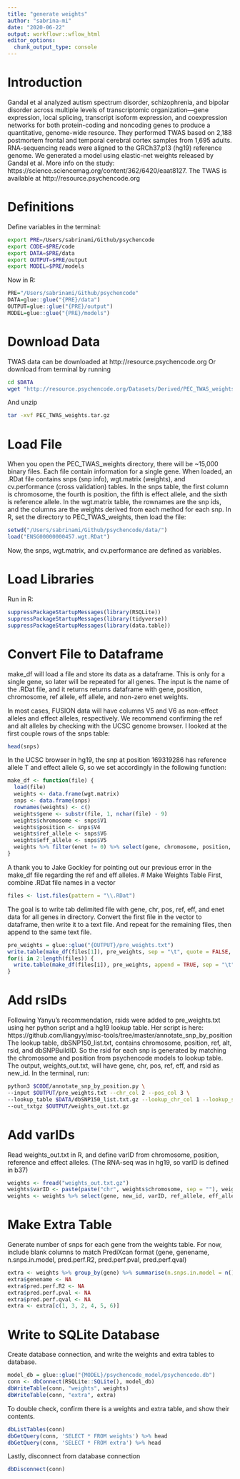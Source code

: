 ```yaml
---
title: "generate weights"
author: "sabrina-mi"
date: "2020-06-22"
output: workflowr::wflow_html
editor_options:
  chunk_output_type: console
---
```


# Introduction
Gandal et al analyzed autism spectrum disorder, schizophrenia, and bipolar disorder across multiple levels of transcriptomic organization—gene expression, local splicing, transcript isoform expression, and coexpression networks for both protein-coding and noncoding genes to produce a quantitative, genome-wide resource. 
They performed TWAS based on 2,188 postmortem frontal and temporal cerebral cortex samples from 1,695 adults. RNA-sequencing reads were aligned to the GRCh37.p13 (hg19) reference genome. We generated a model using elastic-net weights released by Gandal et al.
More info on the study: https://science.sciencemag.org/content/362/6420/eaat8127.
The TWAS is available at http://resource.psychencode.org

# Definitions
Define variables in the terminal:
```bash
export PRE=/Users/sabrinami/Github/psychencode
export CODE=$PRE/code
export DATA=$PRE/data
export OUTPUT=$PRE/output
export MODEL=$PRE/models
```
Now in R:
```r
PRE="/Users/sabrinami/Github/psychencode"
DATA=glue::glue("{PRE}/data")
OUTPUT=glue::glue("{PRE}/output")
MODEL=glue::glue("{PRE}/models")
```

# Download Data
TWAS data can be downloaded at http://resource.psychencode.org
Or download from terminal by running

```bash
cd $DATA
wget "http://resource.psychencode.org/Datasets/Derived/PEC_TWAS_weights.tar.gz"
```
And unzip
```bash
tar -xvf PEC_TWAS_weights.tar.gz
```

# Load File
When you open the PEC_TWAS_weights directory, there will be ~15,000 binary files. Each file contain information for a single gene.
When loaded, an .RDat file contains snps (snp info), wgt.matrix (weights), and cv.performance (cross validation) tables.
In the snps table, the first column is chromosome, the fourth is position, the fifth is effect allele, and the sixth is reference allele.
In the wgt.matrix table, the rownames are the snp ids, and the columns are the weights derived from each method for each snp.
In R, set the directory to PEC_TWAS_weights, then load the file:

```r
setwd("/Users/sabrinami/Github/psychencode/data/")
load("ENSG00000000457.wgt.RDat")
```
Now, the snps, wgt.matrix, and cv.performance are defined as variables.

# Load Libraries
Run in R:
```r
suppressPackageStartupMessages(library(RSQLite))
suppressPackageStartupMessages(library(tidyverse))
suppressPackageStartupMessages(library(data.table))
```

# Convert File to Dataframe
make_df will load a file and store its data as a dataframe. This is only for a single gene, so later will be repeated for all genes.
The input is the name of the .RDat file, and it returns returns dataframe with gene, position, chromosome, ref allele, eff allele, and non-zero enet weights.

In most cases, FUSION data will have columns V5 and V6 as non-effect alleles and effect alleles, respectively. We recommend confirming the ref and alt alleles by checking with the UCSC genome browser. I looked at the first couple rows of the snps table:
```r
head(snps)
```

In the UCSC browser in hg19, the snp at position 169319286 has reference allele T and effect allele G, so we set accordingly in the following function:

```r
make_df <- function(file) {
  load(file)  
  weights <- data.frame(wgt.matrix) 
  snps <- data.frame(snps) 
  rownames(weights) <- c() 
  weights$gene <- substr(file, 1, nchar(file) - 9)
  weights$chromosome <- snps$V1 
  weights$position <- snps$V4
  weights$ref_allele <- snps$V6
  weights$eff_allele <- snps$V5
  weights %>% filter(enet != 0) %>% select(gene, chromosome, position, ref_allele, eff_allele, enet)
}
```

A thank you to Jake Gockley for pointing out our previous error in the make_df file regarding the ref and eff alleles.
# Make Weights Table
First, combine .RDat file names in a vector
```r
files <- list.files(pattern = "\\.RDat")
```
The goal is to write tab delimited file with gene, chr, pos, ref, eff, and enet data for all genes in directory. Convert the first file in the vector to dataframe, then write it to a text file. And repeat for the remaining files, then append to the same text file.
```r
pre_weights = glue::glue("{OUTPUT}/pre_weights.txt")
write.table(make_df(files[1]), pre_weights, sep = "\t", quote = FALSE, row.names = FALSE)
for(i in 2:length(files)) {
  write.table(make_df(files[i]), pre_weights, append = TRUE, sep = "\t", quote = FALSE, col.names = FALSE, row.names = FALSE)
}
```

# Add rsIDs
Following Yanyu's recommendation, rsids were added to pre_weights.txt using her python script and a hg19 lookup table. 
Her script is here: https://github.com/liangyy/misc-tools/tree/master/annotate_snp_by_position
The lookup table, dbSNP150_list.txt, contains chromosome, position, ref, alt, rsid, and dbSNPBuildID. So the rsid for each snp is generated by matching the chromosome and position from psychencode models to lookup table.
The output, weights_out.txt, will have gene, chr, pos, ref, eff, and rsid as new_id.
In the terminal, run:
```bash
python3 $CODE/annotate_snp_by_position.py \
--input $OUTPUT/pre_weights.txt --chr_col 2 --pos_col 3 \
--lookup_table $DATA/dbSNP150_list.txt.gz --lookup_chr_col 1 --lookup_start_col 2 --lookup_end_col 2 --lookup_newid_col 5 --if_input_has_header 1 \
--out_txtgz $OUTPUT/weights_out.txt.gz
```

# Add varIDs

Read weights_out.txt in R, and define varID from chromosome, position, reference and effect alleles. (The RNA-seq was in hg19, so varID is defined in b37)

```r
weights <- fread("weights_out.txt.gz")
weights$varID <- paste(paste("chr", weights$chromosome, sep = ""), weights$position, weights$ref_allele, weights$eff_allele, "b37", sep = "_")
weights <- weights %>% select(gene, new_id, varID, ref_allele, eff_allele, enet) %>% rename(weight = enet, rsid = new_id)
```

# Make Extra Table

Generate number of snps for each gene from the weights table. For now, include blank columns to match PrediXcan format (gene, genename, n.snps.in.model, pred.perf.R2, pred.perf.pval, pred.perf.qval)

```r
extra <- weights %>% group_by(gene) %>% summarise(n.snps.in.model = n())
extra$genename <- NA
extra$pred.perf.R2 <- NA
extra$pred.perf.pval <- NA
extra$pred.perf.qval <- NA
extra <- extra[c(1, 3, 2, 4, 5, 6)]
```

# Write to SQLite Database
Create database connection, and write the weights and extra tables to database.
```r
model_db = glue::glue("{MODEL}/psychencode_model/psychencode.db")
conn <- dbConnect(RSQLite::SQLite(), model_db)
dbWriteTable(conn, "weights", weights)
dbWriteTable(conn, "extra", extra)
```
To double check, confirm there is a weights and extra table, and show their contents.
```r
dbListTables(conn)
dbGetQuery(conn, 'SELECT * FROM weights') %>% head
dbGetQuery(conn, 'SELECT * FROM extra') %>% head
```
Lastly, disconnect from database connection
```r
dbDisconnect(conn)
```

